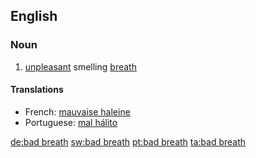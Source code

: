 ==English==

===Noun===
{{wikipedia}}
{{infl|en|noun}}

# [[unpleasant]] smelling [[breath]]

====Translations====
{{trans-top|breath}}
*French: [[mauvaise haleine]]
*Portuguese: [[mal hálito]]
{{trans-bottom}}

[[de:bad breath]]
[[sw:bad breath]]
[[pt:bad breath]]
[[ta:bad breath]]